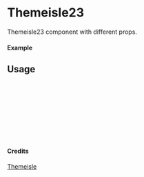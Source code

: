 
<Meta of={Themeisle23} title="Themeisle/Themeisle23" />

# Themeisle23

Themeisle23 component with different props.

#### Example

<Canvas of={Themeisle23.Primary} />

## Usage

```ts
import { Themeisle23 } from "yadl-ui";

const Example = () => {
  return (
      <Themeisle23 />
  );
};

export default Example;
```

#### Credits
[Themeisle](https://themeisle.com/illustrations/)
